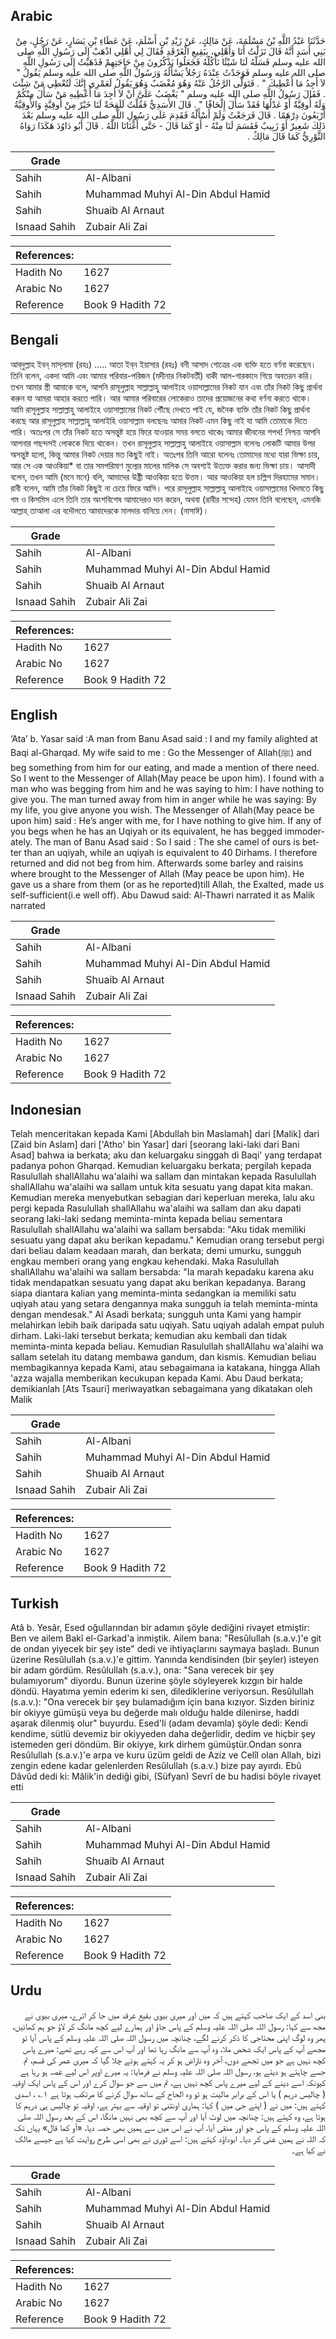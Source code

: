 ## Arabic


<div dir="rtl" lang="ar" style={{fontSize:'larger',backgroundColor:'#f8f9fa',padding:20}}>
حَدَّثَنَا عَبْدُ اللَّهِ بْنُ مَسْلَمَةَ، عَنْ مَالِكٍ، عَنْ زَيْدِ بْنِ أَسْلَمَ، عَنْ عَطَاءِ بْنِ يَسَارٍ، عَنْ رَجُلٍ، مِنْ بَنِي أَسَدٍ أَنَّهُ قَالَ نَزَلْتُ أَنَا وَأَهْلِي، بِبَقِيعِ الْغَرْقَدِ فَقَالَ لِي أَهْلِي اذْهَبْ إِلَى رَسُولِ اللَّهِ صلى الله عليه وسلم فَسَلْهُ لَنَا شَيْئًا نَأْكُلُهُ فَجَعَلُوا يَذْكُرُونَ مِنْ حَاجَتِهِمْ فَذَهَبْتُ إِلَى رَسُولِ اللَّهِ صلى الله عليه وسلم فَوَجَدْتُ عِنْدَهُ رَجُلاً يَسْأَلُهُ وَرَسُولُ اللَّهِ صلى الله عليه وسلم يَقُولُ ‏"‏ لاَ أَجِدُ مَا أُعْطِيكَ ‏"‏ ‏.‏ فَتَوَلَّى الرَّجُلُ عَنْهُ وَهُوَ مُغْضَبٌ وَهُوَ يَقُولُ لَعَمْرِي إِنَّكَ لَتُعْطِي مَنْ شِئْتَ ‏.‏ فَقَالَ رَسُولُ اللَّهِ صلى الله عليه وسلم ‏"‏ يَغْضَبُ عَلَىَّ أَنْ لاَ أَجِدَ مَا أُعْطِيهِ مَنْ سَأَلَ مِنْكُمْ وَلَهُ أُوقِيَّةٌ أَوْ عَدْلُهَا فَقَدْ سَأَلَ إِلْحَافًا ‏"‏ ‏.‏ قَالَ الأَسَدِيُّ فَقُلْتُ لَلَقِحَةٌ لَنَا خَيْرٌ مِنْ أُوقِيَّةٍ وَالأُوقِيَّةُ أَرْبَعُونَ دِرْهَمًا ‏.‏ قَالَ فَرَجَعْتُ وَلَمْ أَسْأَلْهُ فَقَدِمَ عَلَى رَسُولِ اللَّهِ صلى الله عليه وسلم بَعْدَ ذَلِكَ شَعِيرٌ أَوْ زَبِيبٌ فَقَسَمَ لَنَا مِنْهُ - أَوْ كَمَا قَالَ - حَتَّى أَغْنَانَا اللَّهُ ‏.‏ قَالَ أَبُو دَاوُدَ هَكَذَا رَوَاهُ الثَّوْرِيُّ كَمَا قَالَ مَالِكٌ ‏.‏
</div>
<div style={{backgroundColor:'#f8f9fa',padding:20, marginBottom: 10}}><table> <thead> <tr> <th>Grade</th> <th></th> </tr> </thead> <tbody> <tr><td>Sahih</td><td>Al-Albani</td></tr><tr><td>Sahih</td><td>Muhammad Muhyi Al-Din Abdul Hamid</td></tr><tr><td>Sahih</td><td>Shuaib Al Arnaut</td></tr><tr><td>Isnaad Sahih</td><td>Zubair Ali Zai</td></tr></tbody></table><table> <thead> <tr> <th>References:</th> <th></th> </tr> </thead> <tbody><tr><td>Hadith No</td><td>1627</td></tr><tr><td>Arabic No</td><td>1627</td></tr><tr><td>Reference</td><td>Book 9 Hadith 72</td></tr></tbody></table></div>

## Bengali


<div dir="ltr" lang="bn" style={{fontSize:'larger',backgroundColor:'#f8f9fa',padding:20}}>
আব্‌দুল্লাহ ইবন্‌ মাস্‌লামা (রহঃ) ..... আতা ইব্‌ন ইয়াসার (রহঃ) বনী আসাদ গোত্রের এক ব্যক্তি হতে বর্ণনা করেছেন। তিনি বলেন, একদা আমি এবং আমার পরিবার-পরিজন (মদীনার নিকটবর্তী) বাকী আল-গারকাদে গিয়ে অবতরন করি। তখন আমার স্ত্রী আমাকে বলে, আপনি রাসূলুল্লাহ সাল্লাল্লাহু আলাইহে ওয়াসাল্লামের নিকট যান এবং তাঁর নিকট কিছু প্রার্থনা করুন যা আমরা আহার করতে পারি। আর আমার পরিবারের লোকেরাও তাদের প্রয়োজনের কথা বর্ণনা করতে থাকে। আমি রাসূলুল্লাহ সাল্লাল্লাহু আলাইহে ওয়াসাল্লামের নিকট পৌঁছে দেখতে পাই যে, জনৈক ব্যক্তি তাঁর নিকট কিছু প্রার্থনা করছে আর রাসূলুল্লাহ সাল্লাল্লাহু আলাইহি ওয়াসাল্লাম বলছেনঃ আমার নিকট এমন কিছু নাই যা আমি তোমাকে দিতে পারি। অতঃপর সে তাঁর নিকট হতে অসন্তুষ্ট হয়ে ফিরে যাওয়ার সময় বলতে থাকেঃ আমার জীবনের শপথ! নিশ্চয় আপনি আপনার পছন্দসই লোককে দিয়ে থাকেন। তখন রাসূলুল্লাহ সাল্লাল্লাহু আলাইহে ওয়াসাল্লাম বলেনঃ লোকটি আমার উপর অসন্তুষ্ট হলো, কিন্তু আমার নিকট দেয়ার মত কিছুই নাই। অতঃপর তিনি আরো বলেনঃ তোমাদের মধ্যে যারা ভিক্ষা চায়, আর সে এক আওকিয়া* বা তার সমপরিমাণ মুল্যের মালের মালিক সে অবশ্যই উত্যক্ত করার জন্য ভিক্ষা চায়। আসাদী বলেন, তখন আমি (মনে মনে) বলি, আমাদের উষ্ট্রী আওকিয়া হতে উত্তম। আর আওকিয়া হল চল্লিশ দিরহামের সমান। রাবী বলেন, আমি তাঁর নিকট কিছুই না চেয়ে ফিরে আসি। পরে রাসূলুল্লাহ সাল্লাল্লাহু আলাইহে ওয়াসাল্লামের খিদমতে কিছু গম ও কিসমিস এলে তিনি তার অংশবিশেষ আমাদেরও দান করেন, অথবা (রাবীর সন্দেহ) যেমন তিনি বলেছেন, এমনকি আল্লাহ্‌ তাআলা এর বদৌলতে আমাদেরকে মালদার বানিয়ে দেন। (নাসাঈ)।
</div>
<div style={{backgroundColor:'#f8f9fa',padding:20, marginBottom: 10}}><table> <thead> <tr> <th>Grade</th> <th></th> </tr> </thead> <tbody> <tr><td>Sahih</td><td>Al-Albani</td></tr><tr><td>Sahih</td><td>Muhammad Muhyi Al-Din Abdul Hamid</td></tr><tr><td>Sahih</td><td>Shuaib Al Arnaut</td></tr><tr><td>Isnaad Sahih</td><td>Zubair Ali Zai</td></tr></tbody></table><table> <thead> <tr> <th>References:</th> <th></th> </tr> </thead> <tbody><tr><td>Hadith No</td><td>1627</td></tr><tr><td>Arabic No</td><td>1627</td></tr><tr><td>Reference</td><td>Book 9 Hadith 72</td></tr></tbody></table></div>

## English


<div dir="ltr" lang="en" style={{fontSize:'larger',backgroundColor:'#f8f9fa',padding:20}}>
‘Ata’ b. Yasar said :A man from Banu Asad said : I and my family alighted at Baqi al-Gharqad. My wife said to me : Go the Messenger of Allah(ﷺ) and beg something from him for our eating, and made a mention of there need. So I went to the Messenger of Allah(May peace be upon him). I found with a man who was begging from him and he was saying to him: I have nothing to give you. The man turned away from him in anger while he was saying: By my life, you give anyone you wish. The Messenger of Allah(May peace be upon him) said : He’s anger with me, for I have nothing to give him. If any of you begs when he has an Uqiyah or its equivalent, he has begged immoderately. The man of Banu Asad said : So I said : The she camel of ours is better than an uqiyah, while an uqiyah is equivalent to 40 Dirhams. I therefore returned and did not beg from him. Afterwards some barley and raisins where brought to the Messenger of Allah (May peace be upon him). He gave us a share from them (or as he reported)till Allah, the Exalted, made us self-sufficient(i.e well off). Abu Dawud said: Al-Thawri narrated it as Malik narrated
</div>
<div style={{backgroundColor:'#f8f9fa',padding:20, marginBottom: 10}}><table> <thead> <tr> <th>Grade</th> <th></th> </tr> </thead> <tbody> <tr><td>Sahih</td><td>Al-Albani</td></tr><tr><td>Sahih</td><td>Muhammad Muhyi Al-Din Abdul Hamid</td></tr><tr><td>Sahih</td><td>Shuaib Al Arnaut</td></tr><tr><td>Isnaad Sahih</td><td>Zubair Ali Zai</td></tr></tbody></table><table> <thead> <tr> <th>References:</th> <th></th> </tr> </thead> <tbody><tr><td>Hadith No</td><td>1627</td></tr><tr><td>Arabic No</td><td>1627</td></tr><tr><td>Reference</td><td>Book 9 Hadith 72</td></tr></tbody></table></div>

## Indonesian


<div dir="ltr" lang="id" style={{fontSize:'larger',backgroundColor:'#f8f9fa',padding:20}}>
Telah menceritakan kepada Kami [Abdullah bin Maslamah] dari [Malik] dari [Zaid bin Aslam] dari ['Atho' bin Yasar] dari [seorang laki-laki dari Bani Asad] bahwa ia berkata; aku dan keluargaku singgah di Baqi' yang terdapat padanya pohon Gharqad. Kemudian keluargaku berkata; pergilah kepada Rasulullah shallAllahu wa'alaihi wa sallam dan mintakan kepada Rasulullah shallAllahu wa'alaihi wa sallam untuk kita sesuatu yang dapat kita makan. Kemudian mereka menyebutkan sebagian dari keperluan mereka, lalu aku pergi kepada Rasulullah shallAllahu wa'alaihi wa sallam dan aku dapati seorang laki-laki sedang meminta-minta kepada beliau sementara Rasulullah shallAllahu wa'alaihi wa sallam bersabda: "Aku tidak memiliki sesuatu yang dapat aku berikan kepadamu." Kemudian orang tersebut pergi dari beliau dalam keadaan marah, dan berkata; demi umurku, sungguh engkau memberi orang yang engkau kehendaki. Maka Rasulullah shallAllahu wa'alaihi wa sallam bersabda: "Ia marah kepadaku karena aku tidak mendapatkan sesuatu yang dapat aku berikan kepadanya. Barang siapa diantara kalian yang meminta-minta sedangkan ia memiliki satu uqiyah atau yang setara dengannya maka sungguh ia telah meminta-minta dengan mendesak." Al Asadi berkata; sungguh unta Kami yang hampir melahirkan lebih baik daripada satu uqiyah. Satu uqiyah adalah empat puluh dirham. Laki-laki tersebut berkata; kemudian aku kembali dan tidak meminta-minta kepada beliau. Kemudian Rasulullah shallAllahu wa'alaihi wa sallam setelah itu datang membawa gandum, dan kismis. Kemudian beliau membagikannya kepada Kami, atau sebagaimana ia katakana, hingga Allah 'azza wajalla memberikan kecukupan kepada Kami. Abu Daud berkata; demikianlah [Ats Tsauri] meriwayatkan sebagaimana yang dikatakan oleh Malik
</div>
<div style={{backgroundColor:'#f8f9fa',padding:20, marginBottom: 10}}><table> <thead> <tr> <th>Grade</th> <th></th> </tr> </thead> <tbody> <tr><td>Sahih</td><td>Al-Albani</td></tr><tr><td>Sahih</td><td>Muhammad Muhyi Al-Din Abdul Hamid</td></tr><tr><td>Sahih</td><td>Shuaib Al Arnaut</td></tr><tr><td>Isnaad Sahih</td><td>Zubair Ali Zai</td></tr></tbody></table><table> <thead> <tr> <th>References:</th> <th></th> </tr> </thead> <tbody><tr><td>Hadith No</td><td>1627</td></tr><tr><td>Arabic No</td><td>1627</td></tr><tr><td>Reference</td><td>Book 9 Hadith 72</td></tr></tbody></table></div>

## Turkish


<div dir="ltr" lang="tr" style={{fontSize:'larger',backgroundColor:'#f8f9fa',padding:20}}>
Atâ b. Yesâr, Esed oğullarından bir adamın şöyle dediğini rivayet etmiştir: Ben ve ailem Bakî el-Garkad'a inmiştik. Ailem bana: "Resûlullah (s.a.v.)'e git de ondan yiyecek bir şey iste" dedi ve ihtiyaçlarını saymaya başladı. Bunun üzerine Resûlullah (s.a.v.)'e gittim. Yanında kendisinden (bir şeyler) isteyen bir adam gördüm. Resûlullah (s.a.v.), ona: "Sana verecek bir şey bulamıyorum" diyordu. Bunun üzerine şöyle söyleyerek kızgın bir halde döndü. Hayatıma yemin ederim ki sen, dilediklerine veriyorsun. Resûlullah (s.a.v.): "Ona verecek bir şey bulamadığım için bana kızıyor. Sizden biriniz bir okiyye gümüşü veya bu değerde malı olduğu halde dilenirse, haddi aşarak dilenmiş olur" buyurdu. Esed'li (adam devamla) şöyle dedi: Kendi kendime, sütlü devemiz bir okiyyeden daha değerlidir, dedim ve hiçbir şey istemeden geri döndüm. Bir okiyye, kırk dirhem gümüştür.Ondan sonra Resûlullah (s.a.v.)'e arpa ve kuru üzüm geldi de Aziz ve Celîl olan Allah, bizi zengin edene kadar gelenlerden Resûlullah (s.a.v.) bize pay ayırdı. Ebû Dâvûd dedi ki: Mâlik'in dediği gibi, (Süfyan) Sevrî de bu hadisi böyle rivayet etti
</div>
<div style={{backgroundColor:'#f8f9fa',padding:20, marginBottom: 10}}><table> <thead> <tr> <th>Grade</th> <th></th> </tr> </thead> <tbody> <tr><td>Sahih</td><td>Al-Albani</td></tr><tr><td>Sahih</td><td>Muhammad Muhyi Al-Din Abdul Hamid</td></tr><tr><td>Sahih</td><td>Shuaib Al Arnaut</td></tr><tr><td>Isnaad Sahih</td><td>Zubair Ali Zai</td></tr></tbody></table><table> <thead> <tr> <th>References:</th> <th></th> </tr> </thead> <tbody><tr><td>Hadith No</td><td>1627</td></tr><tr><td>Arabic No</td><td>1627</td></tr><tr><td>Reference</td><td>Book 9 Hadith 72</td></tr></tbody></table></div>

## Urdu


<div dir="rtl" lang="ur" style={{fontSize:'larger',backgroundColor:'#f8f9fa',padding:20}}>
بنی اسد کے ایک صاحب کہتے ہیں کہ میں اور میری بیوی بقیع غرقد میں جا کر اترے، میری بیوی نے مجھ سے کہا: رسول اللہ صلی اللہ علیہ وسلم کے پاس جاؤ اور ہمارے لیے کچھ مانگ کر لاؤ جو ہم کھائیں، پھر وہ لوگ اپنی محتاجی کا ذکر کرنے لگے، چنانچہ میں رسول اللہ صلی اللہ علیہ وسلم کے پاس آیا تو مجھے آپ کے پاس ایک شخص ملا، وہ آپ سے مانگ رہا تھا اور آپ اس سے کہہ رہے تھے: میرے پاس کچھ نہیں ہے جو میں تجھے دوں، آخر وہ ناراض ہو کر یہ کہتے ہوئے چلا گیا کہ میری عمر کی قسم، تم جسے چاہتے ہو دیتے ہو، رسول اللہ صلی اللہ علیہ وسلم نے فرمایا: یہ میرے اوپر اس لیے غصہ ہو رہا ہے کیونکہ اسے دینے کے لیے میرے پاس کچھ نہیں ہے، تم میں سے جو سوال کرے اور اس کے پاس ایک اوقیہ ( چالیس درہم ) یا اس کے برابر مالیت ہو تو وہ الحاح کے ساتھ سوال کرنے کا مرتکب ہوتا ہے ۱؎ ، اسدی کہتے ہیں: میں نے ( اپنے جی میں ) کہا: ہماری اونٹنی تو اوقیہ سے بہتر ہے، اوقیہ تو چالیس ہی درہم کا ہوتا ہے، وہ کہتے ہیں: چنانچہ میں لوٹ آیا اور آپ سے کچھ بھی نہیں مانگا، اس کے بعد رسول اللہ صلی اللہ علیہ وسلم کے پاس جو اور منقی آیا، آپ نے اس میں سے ہمیں بھی حصہ دیا، «أو كما قال» یہاں تک کہ اللہ نے ہمیں غنی کر دیا۔ ابوداؤد کہتے ہیں: اسے ثوری نے بھی اسی طرح روایت کیا ہے جیسے مالک نے کیا ہے۔
</div>
<div style={{backgroundColor:'#f8f9fa',padding:20, marginBottom: 10}}><table> <thead> <tr> <th>Grade</th> <th></th> </tr> </thead> <tbody> <tr><td>Sahih</td><td>Al-Albani</td></tr><tr><td>Sahih</td><td>Muhammad Muhyi Al-Din Abdul Hamid</td></tr><tr><td>Sahih</td><td>Shuaib Al Arnaut</td></tr><tr><td>Isnaad Sahih</td><td>Zubair Ali Zai</td></tr></tbody></table><table> <thead> <tr> <th>References:</th> <th></th> </tr> </thead> <tbody><tr><td>Hadith No</td><td>1627</td></tr><tr><td>Arabic No</td><td>1627</td></tr><tr><td>Reference</td><td>Book 9 Hadith 72</td></tr></tbody></table></div>